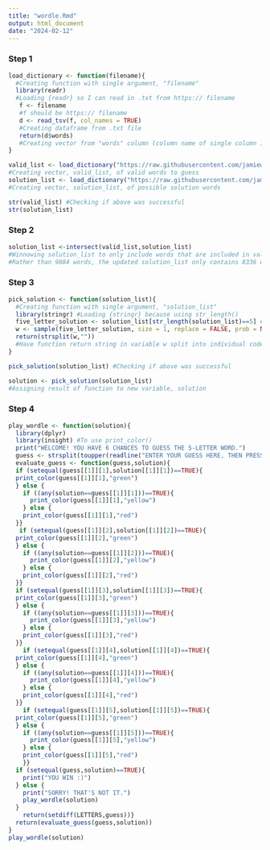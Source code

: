 ```yaml
---
title: "wordle.Rmd"
output: html_document
date: "2024-02-12"
---
```

### Step 1
```r
load_dictionary <- function(filename){ 
  #Creating function with single argument, "filename"
  library(readr) 
  #Loading {readr} so I can read in .txt from https:// filename
   f <- filename 
   #f should be https:// filename
   d <- read_tsv(f, col_names = TRUE) 
   #Creating dataframe from .txt file
   return(d$words) 
   #Creating vector from "words" column (column name of single column in both .txt files)
}

valid_list <- load_dictionary("https://raw.githubusercontent.com/jamiewiener119/exercise-04/main/collins-scrabble-words-2019.txt") 
#Creating vector, valid_list, of valid words to guess
solution_list <- load_dictionary("https://raw.githubusercontent.com/jamiewiener119/exercise-04/main/google-10000-english-usa-no-swears.txt") 
#Creating vector, solution_list, of possible solution words

str(valid_list) #Checking if above was successful
str(solution_list)
```

### Step 2
```r
solution_list <-intersect(valid_list,solution_list) 
#Winnowing solution_list to only include words that are included in valid_list
#Rather than 9884 words, the updated solution_list only contains 8336 words
```


### Step 3
```r
pick_solution <- function(solution_list){ 
  #Creating function with single argument, "solution_list"
  library(stringr) #Loading {stringr} because using str_length()
  five_letter_solution <- solution_list[str_length(solution_list)==5] #Creating vector five_letter_solution, which is a subset of solution_list containing only entries (words) with a computed length of 5 codepoints (letters)
  w <- sample(five_letter_solution, size = 1, replace = FALSE, prob = NULL) #Assigning one randomly sampled word from five_letter_solution (without replacement or weighted probabilities) to variable, w
  return(strsplit(w,"")) 
  #Have function return string in variable w split into individual codepoints (letters)
}

pick_solution(solution_list) #Checking if above was successful

solution <- pick_solution(solution_list) 
#Assigning result of function to new variable, solution
```
### Step 4
```r
play_wordle <- function(solution){
  library(dplyr) 
  library(insight) #To use print_color()
  print("WELCOME! YOU HAVE 6 CHANCES TO GUESS THE 5-LETTER WORD.")
  guess <- strsplit(toupper(readline("ENTER YOUR GUESS HERE, THEN PRESS <ENTER>: ")),"")
  evaluate_guess <- function(guess,solution){
  if (setequal(guess[[1]][1],solution[[1]][1])==TRUE){
  print_color(guess[[1]][1],"green")
  } else {
    if ((any(solution==guess[[1]][1]))==TRUE){
      print_color(guess[[1]][1],"yellow")
    } else {
    print_color(guess[[1]][1],"red")
  }}
   if (setequal(guess[[1]][2],solution[[1]][2])==TRUE){
  print_color(guess[[1]][2],"green")
  } else {
    if ((any(solution==guess[[1]][2]))==TRUE){
      print_color(guess[[1]][2],"yellow")
    } else {
    print_color(guess[[1]][2],"red")
  }}
  if (setequal(guess[[1]][3],solution[[1]][3])==TRUE){
  print_color(guess[[1]][3],"green")
  } else {
    if ((any(solution==guess[[1]][3]))==TRUE){
      print_color(guess[[1]][3],"yellow")
    } else {
    print_color(guess[[1]][3],"red")
  }}
    if (setequal(guess[[1]][4],solution[[1]][4])==TRUE){
  print_color(guess[[1]][4],"green")
  } else {
    if ((any(solution==guess[[1]][4]))==TRUE){
      print_color(guess[[1]][4],"yellow")
    } else {
    print_color(guess[[1]][4],"red")
  }}
    if (setequal(guess[[1]][5],solution[[1]][5])==TRUE){
  print_color(guess[[1]][5],"green")
  } else {
    if ((any(solution==guess[[1]][5]))==TRUE){
      print_color(guess[[1]][5],"yellow")
    } else {
    print_color(guess[[1]][5],"red")
    }}
  if (setequal(guess,solution)==TRUE){
    print("YOU WIN :)")
  } else {
    print("SORRY! THAT'S NOT IT.")
    play_wordle(solution)
  }
    return(setdiff(LETTERS,guess))}
  return(evaluate_guess(guess,solution))
}
play_wordle(solution)
```

